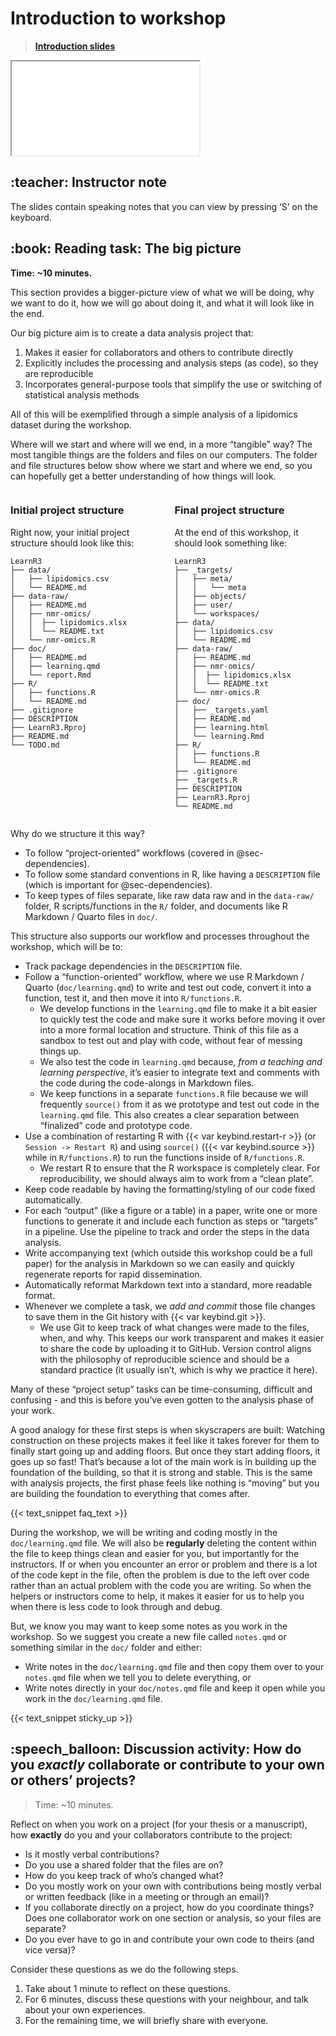 # Introduction to workshop {#sec-introduction}

> [**Introduction slides**](../slides/introduction.html)

<div>

```{=html}
<iframe class="slide-deck" src="../slides/introduction.html"></iframe>
```

</div>

::: {.callout-note collapse="true"}
## :teacher: Instructor note

The slides contain speaking notes that you can view by pressing 'S' on
the keyboard.
:::

## :book: Reading task: The big picture {#sec-big-picture}

**Time: \~10 minutes.**

This section provides a bigger-picture view of what we will be doing,
why we want to do it, how we will go about doing it, and what it will
look like in the end.

Our big picture aim is to create a data analysis project that:

1.  Makes it easier for collaborators and others to contribute directly
2.  Explicitly includes the processing and analysis steps (as code), so
    they are reproducible
3.  Incorporates general-purpose tools that simplify the use or
    switching of statistical analysis methods

All of this will be exemplified through a simple analysis of a
lipidomics dataset during the workshop.

<!-- TODO: Pipeline, workflow image? -->

Where will we start and where will we end, in a more "tangible" way? The
most tangible things are the folders and files on our computers. The
folder and file structures below show where we start and where we end,
so you can hopefully get a better understanding of how things will look.

::::: columns
::: {.column width="45%"}
### Initial project structure {.unnumbered}

Right now, your initial project structure should look like this:

```
LearnR3
├── data/
│   ├── lipidomics.csv
│   └── README.md
├── data-raw/
│   ├── README.md
│   ├── nmr-omics/
│   │  ├── lipidomics.xlsx
│   │  └── README.txt
│   └── nmr-omics.R
├── doc/
│   ├── README.md
│   ├── learning.qmd
│   └── report.Rmd
├── R/
│   ├── functions.R
│   └── README.md
├── .gitignore
├── DESCRIPTION
├── LearnR3.Rproj
├── README.md
└── TODO.md
```
:::

::: {.column width="45%"}
### Final project structure {.unnumbered}

At the end of this workshop, it should look something like:

```
LearnR3
├── _targets/
│   ├── meta/
│   │   └── meta
│   ├── objects/
│   ├── user/
│   └── workspaces/
├── data/
│   ├── lipidomics.csv
│   └── README.md
├── data-raw/
│   ├── README.md
│   ├── nmr-omics/
│   │  ├── lipidomics.xlsx
│   │  └── README.txt
│   └── nmr-omics.R
├── doc/
│   ├── _targets.yaml
│   ├── README.md
│   ├── learning.html
│   └── learning.Rmd
├── R/
│   ├── functions.R
│   └── README.md
├── .gitignore
├── _targets.R
├── DESCRIPTION
├── LearnR3.Rproj
└── README.md
```
:::
:::::

Why do we structure it this way?

-   To follow "project-oriented" workflows (covered in
    @sec-dependencies).
-   To follow some standard conventions in R, like having a
    `DESCRIPTION` file (which is important for
    @sec-dependencies).
-   To keep types of files separate, like raw data raw and in the
    `data-raw/` folder, R scripts/functions in the `R/` folder, and
    documents like R Markdown / Quarto files in `doc/`.

This structure also supports our workflow and processes throughout the
workshop, which will be to:

-   Track package dependencies in the `DESCRIPTION` file.
-   Follow a "function-oriented" workflow, where we use R Markdown /
    Quarto (`doc/learning.qmd`) to write and test out code, convert it
    into a function, test it, and then move it into `R/functions.R`.
    -   We develop functions in the `learning.qmd` file to make it a bit
        easier to quickly test the code and make sure it works before
        moving it over into a more formal location and structure. Think
        of this file as a sandbox to test out and play with code,
        without fear of messing things up.
    -   We also test the code in `learning.qmd` because, *from a
        teaching and learning perspective*, it's easier to integrate
        text and comments with the code during the code-alongs in
        Markdown files.
    -   We keep functions in a separate `functions.R` file because we
        will frequently `source()` from it as we prototype and test out
        code in the `learning.qmd` file. This also creates a clear
        separation between "finalized" code and prototype code.
-   Use a combination of restarting R with {{< var keybind.restart-r >}}
    (or `Session -> Restart R`) and using `source()`
    ({{< var keybind.source >}} while in `R/functions.R`) to run the
    functions inside of `R/functions.R`.
    -   We restart R to ensure that the R workspace is completely clear.
        For reproducibility, we should always aim to work from a "clean
        plate".
-   Keep code readable by having the formatting/styling of our code
    fixed automatically.
-   For each "output" (like a figure or a table) in a paper, write one
    or more functions to generate it and include each function as steps
    or "targets" in a pipeline. Use the pipeline to track and order the
    steps in the data analysis.
-   Write accompanying text (which outside this workshop could be a full
    paper) for the analysis in Markdown so we can easily and quickly
    regenerate reports for rapid dissemination.
-   Automatically reformat Markdown text into a standard, more readable
    format.
-   Whenever we complete a task, we *add and commit* those file changes
    to save them in the Git history with {{< var keybind.git >}}.
    -   We use Git to keep track of what changes were made to the files,
        when, and why. This keeps our work transparent and makes it
        easier to share the code by uploading it to GitHub. Version
        control aligns with the philosophy of reproducible science and
        should be a standard practice (it usually isn't, which is why we
        practice it here).

Many of these "project setup" tasks can be time-consuming, difficult and
confusing - and this is before you've even gotten to the analysis phase
of your work.

A good analogy for these first steps is when skyscrapers are built:
Watching construction on these projects makes it feel like it takes
forever for them to finally start going up and adding floors. But once
they start adding floors, it goes up so fast! That's because a lot of
the main work is in building up the foundation of the building, so that
it is strong and stable. This is the same with analysis projects, the
first phase feels like nothing is "moving" but you are building the
foundation to everything that comes after.

{{< text_snippet faq_text >}}

::: {.callout-important appearance="default"}
During the workshop, we will be writing and coding mostly in the
`doc/learning.qmd` file. We will also be **regularly** deleting the
content within the file to keep things clean and easier for you, but
importantly for the instructors. If or when you encounter an error or
problem and there is a lot of the code kept in the file, often the
problem is due to the left over code rather than an actual problem with
the code you are writing. So when the helpers or instructors come to
help, it makes it easier for us to help you when there is less code to
look through and debug.

But, we know you may want to keep some notes as you work in the
workshop. So we suggest you create a new file called `notes.qmd` or
something similar in the `doc/` folder and either:

-   Write notes in the `doc/learning.qmd` file and then copy them over
    to your `notes.qmd` file when we tell you to delete everything, or
-   Write notes directly in your `doc/notes.qmd` file and keep it open
    while you work in the `doc/learning.qmd` file.
:::

{{< text_snippet sticky_up >}}

## :speech_balloon: Discussion activity: How do you *exactly* collaborate or contribute to your own or others' projects?

> Time: \~10 minutes.

Reflect on when you work on a project (for your thesis or a manuscript),
how **exactly** do you and your collaborators contribute to the project:

-   Is it mostly verbal contributions?
-   Do you use a shared folder that the files are on?
-   How do you keep track of who's changed what?
-   Do you mostly work on your own with contributions being mostly
    verbal or written feedback (like in a meeting or through an email)?
-   If you collaborate directly on a project, how do you coordinate
    things? Does one collaborator work on one section or analysis, so
    your files are separate?
-   Do you ever have to go in and contribute your own code to theirs
    (and vice versa)?

Consider these questions as we do the following steps.

1.  Take about 1 minute to reflect on these questions.
2.  For 6 minutes, discuss these questions with your neighbour, and talk
    about your own experiences.
3.  For the remaining time, we will briefly share with everyone.
